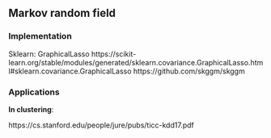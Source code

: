## Markov random field


### Implementation

Sklearn: GraphicalLasso
https://scikit-learn.org/stable/modules/generated/sklearn.covariance.GraphicalLasso.html#sklearn.covariance.GraphicalLasso
https://github.com/skggm/skggm

### Applications 

**In clustering**: 

https://cs.stanford.edu/people/jure/pubs/ticc-kdd17.pdf
